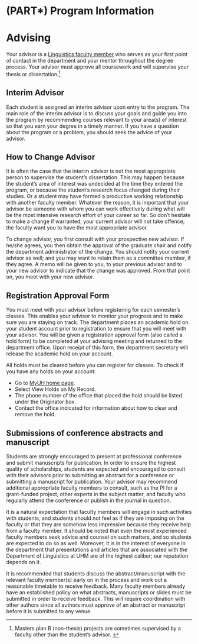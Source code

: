 # (PART\*) Program Information {-} 
# Advising {#general}

Your advisor is a [Linguistics faculty member](http://ling.hawaii.edu/people/core-faculty/) who serves as your first point of contact in the department and your mentor throughout the degree process. Your advisor must  approve all coursework and will supervise your thesis or dissertation.^[Masters plan B (non-thesis) projects are sometimes supervised by a faculty other than the student's advisor. ]

## Interim Advisor
Each student is assigned an interim advisor upon entry to the program. The main role of the interim advisor is to discuss your goals and guide you into the program by recommending courses relevant to your area(s) of interest so that you earn your degree in a timely manner. If you have a question about the program or a problem, you should seek the advice of your advisor.

## How to Change Advisor
It is often the case that the interim advisor is not the most appropriate person to supervise the student's dissertation. This may happen because the student's area of interest was undecided at the time they entered the program, or because the student's research focus changed during their studies. Or a student may have formed a productive working relationship with another faculty member. Whatever the reason, it is important that your advisor be someone with whom you can work effectively during what will be the most intensive research effort of your career so far. So don't hesitate to make a change if warranted; your current advisor will not take offence; the faculty want you to have the most appropriate advisor. 

To change advisor, you first consult with your prospective new advisor. If he/she agrees, you then obtain the approval of the graduate chair and notify the department administrator of the change. You should notify your current advisor as well; and you may want to retain them as a committee member, if they agree.  A memo will be given to you, to your previous advisor and to your new advisor to indicate that the change was approved. From that point on, you meet with your new advisor.

## Registration Approval Form
You must meet with your advisor before registering for each semester's classes. This enables your advisor to monitor your progress and to make sure you are staying on track. The department places an academic hold on your student account prior to registration to ensure that you will meet with your advisor. You will be given a registration approval form (also called a hold form) to be completed at your advising meeting and returned to the department office. Upon receipt of this form, the department secretary will release the academic hold on your account.

All holds must be cleared before you can register for classes. To check if you have any holds on your account:

- Go to [MyUH home page](https://myuh.hawaii.edu/).
- Select View Holds on My Record.
- The phone number of the office that placed the hold should be listed under the Originator box.
- Contact the office indicated for information about how to clear and remove the hold.

## Submissions of conference abstracts and manuscript 
Students are strongly encouraged to present at professional conference and submit manuscripts for publication. In order to ensure the highest quality of scholarships, students are expected and encouraged to consult with their advisors prior to submitting an abstract for a conference or submitting a manuscript for publication. Your  advisor may recommend additional appropriate faculty members to consult, such as the PI for a grant-funded project,  other experts in the subject matter, and faculty who regularly attend the conference or publish in the journal in question.

It is a natural expectation that faculty members will engage in such activities with students, and students should not feel as if they are imposing on the faculty or that they are somehow less impressive because they receive help from a faculty member. It should be noted that even the most experienced faculty members seek advice and counsel on such matters, and so students are expected to do so as well. Moreover, it is in the interest of everyone in the department that presentations and articles that are associated with the Department of Linguistics at UHM are of the highest caliber; our reputation depends on it.

It is recommended that students discuss the abstract/manuscript with the relevant faculty member(s) early on in the process and work out a reasonable timetable to receive feedback. Many faculty members already have an established policy on what abstracts, manuscripts or slides must be submitted in order to receive feedback. This will require coordination with other authors since all authors must approve of an abstract or manuscript before it is submitted to any venue.




